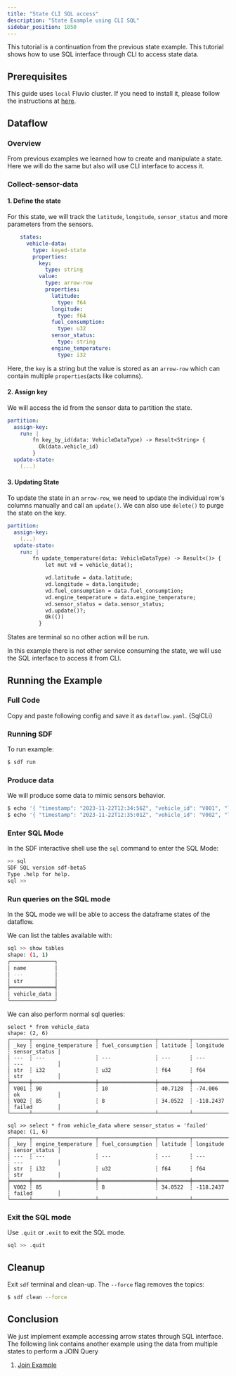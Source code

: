 ```yaml
---
title: "State CLI SQL access"
description: "State Example using CLI SQL"
sidebar_position: 1050
---
```



This tutorial is a continuation from the previous state example. This tutorial shows how to use SQL interface through CLI to access state data.

## Prerequisites

This guide uses `local` Fluvio cluster. If you need to install it, please follow the instructions at [here][installation].

## Dataflow

### Overview
From previous examples we learned how to create and manipulate a state. Here we will do the same but also will use CLI interface to access it.

### Collect-sensor-data

#### 1. Define the state

For this state, we will track the `latitude`, `longitude`, `sensor_status` and more parameters from the sensors.

```YAML
    states:
      vehicle-data:
        type: keyed-state
        properties:
          key:
            type: string
          value:
            type: arrow-row
            properties:
              latitude:
                type: f64
              longitude:
                type: f64
              fuel_consumption:
                type: u32
              sensor_status:
                type: string
              engine_temperature:
                type: i32
```

Here, the `key` is a string but the value is stored as an `arrow-row` which can contain multiple `properties`(acts like columns).

#### 2. Assign key
We will access the id from the sensor data to partition the state. 
```YAML
partition:
  assign-key:
    run: |
        fn key_by_id(data: VehicleDataType) -> Result<String> {
          Ok(data.vehicle_id)
        }
  update-state:
    (...)
```
#### 3. Updating State
To update the state in an `arrow-row`, we need to update the individual row's columns manually and call an `update()`. We can also use `delete()` to purge the state on the key.
```YAML
partition:
  assign-key:
    (...)
  update-state:
    run: |
        fn update_temperature(data: VehicleDataType) -> Result<()> {
            let mut vd = vehicle_data();

            vd.latitude = data.latitude;
            vd.longitude = data.longitude;
            vd.fuel_consumption = data.fuel_consumption;
            vd.engine_temperature = data.engine_temperature;
            vd.sensor_status = data.sensor_status;
            vd.update()?;
            Ok(())
          }
```

States are terminal so no other action will be run.

In this example there is not other service consuming the state, we will use the SQL interface to access it from CLI.


## Running the Example
### Full Code
Copy and paste following config and save it as `dataflow.yaml`.
<CodeBlock language="yaml">{SqlCLi}</CodeBlock>

### Running SDF
To run example:
```bash copy="cmd"
$ sdf run
```

### Produce data
We will produce some data to mimic sensors behavior. 
```bash copy="cmd"
$ echo '{ "timestamp": "2023-11-22T12:34:56Z", "vehicle_id": "V001", "latitude": 40.7128, "longitude": -74.0060, "speed": 60, "engine_temperature": 90, "engine_rpm": 2000, "fuel_consumption": 10, "sensor_status": "ok" }' | fluvio produce vehicle-sensor
$ echo '{ "timestamp": "2023-11-22T12:35:01Z", "vehicle_id": "V002", "latitude": 34.0522, "longitude": -118.2437, "speed": 30, "engine_temperature": 85, "engine_rpm": 1500, "fuel_consumption": 8, "sensor_status": "failed"}' | fluvio produce vehicle-sensor
```

### Enter SQL Mode

In the SDF interactive shell use the `sql` command to enter the SQL Mode:

```bash
>> sql
SDF SQL version sdf-beta5
Type .help for help.
sql >> 
```

### Run queries on the SQL mode

In the SQL mode we will be able to access the dataframe states of the dataflow.

We can list the tables available with:

```bash
sql >> show tables
shape: (1, 1)
┌──────────────┐
│ name         │
│ ---          │
│ str          │
╞══════════════╡
│ vehicle_data │
└──────────────┘
```

We can also perform normal sql queries:

```
select * from vehicle_data
shape: (2, 6)
┌──────┬────────────────────┬──────────────────┬──────────┬───────────┬───────────────┐
│ _key ┆ engine_temperature ┆ fuel_consumption ┆ latitude ┆ longitude ┆ sensor_status │
│ ---  ┆ ---                ┆ ---              ┆ ---      ┆ ---       ┆ ---           │
│ str  ┆ i32                ┆ u32              ┆ f64      ┆ f64       ┆ str           │
╞══════╪════════════════════╪══════════════════╪══════════╪═══════════╪═══════════════╡
│ V001 ┆ 90                 ┆ 10               ┆ 40.7128  ┆ -74.006   ┆ ok            │
│ V002 ┆ 85                 ┆ 8                ┆ 34.0522  ┆ -118.2437 ┆ failed        │
└──────┴────────────────────┴──────────────────┴──────────┴───────────┴───────────────┘

sql >> select * from vehicle_data where sensor_status = 'failed'
shape: (1, 6)
┌──────┬────────────────────┬──────────────────┬──────────┬───────────┬───────────────┐
│ _key ┆ engine_temperature ┆ fuel_consumption ┆ latitude ┆ longitude ┆ sensor_status │
│ ---  ┆ ---                ┆ ---              ┆ ---      ┆ ---       ┆ ---           │
│ str  ┆ i32                ┆ u32              ┆ f64      ┆ f64       ┆ str           │
╞══════╪════════════════════╪══════════════════╪══════════╪═══════════╪═══════════════╡
│ V002 ┆ 85                 ┆ 8                ┆ 34.0522  ┆ -118.2437 ┆ failed        │
└──────┴────────────────────┴──────────────────┴──────────┴───────────┴───────────────┘
```

### Exit the SQL mode

Use `.quit` or `.exit` to exit the SQL mode.

```bash 
sql >> .quit
```

## Cleanup

Exit `sdf` terminal and clean-up. The `--force` flag removes the topics:

```bash copy="cmd"
$ sdf clean --force
```


## Conclusion

We just implement example accessing arrow states through SQL interface. The following link contains another example using the data from multiple states to perform a JOIN Query
1. [Join Example][github_sql_join]


[installation]: /docs/fluvio/quickstart#install-fluvio
[github_sql_join]: https://github.com/infinyon/stateful-dataflows-examples/tree/main/primitives/sql/join